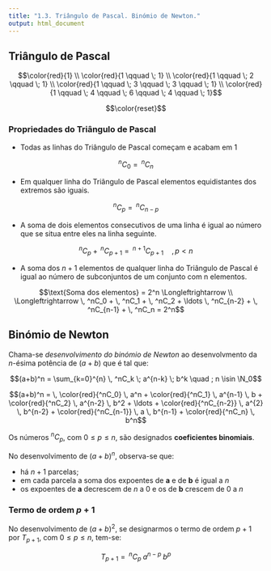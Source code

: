 ```yaml
---
title: "1.3. Triângulo de Pascal. Binómio de Newton."
output: html_document
---
```


## Triângulo de Pascal

$$\color{red}{1} \\
\color{red}{1 \qquad \; 1} \\
\color{red}{1 \qquad \; 2 \qquad \; 1} \\
\color{red}{1 \qquad \; 3 \qquad \; 3 \qquad \; 1} \\
\color{red}{1 \qquad \; 4 \qquad \; 6 \qquad \; 4 \qquad \; 1}$$

$$\color{reset}$$

### Propriedades do Triângulo de Pascal

* Todas as linhas do Triângulo de Pascal começam e acabam em 1

$$^nC_0 = \, ^nC_n$$

* Em qualquer linha do Triângulo de Pascal elementos equidistantes dos extremos são iguais.

$$^nC_p = \, ^nC_{n-p}$$

* A soma de dois elementos consecutivos de uma linha é igual ao número que se situa entre eles na linha seguinte.

$$^nC_p + \, ^nC_{p+1} = \, ^{n+1}C_{p+1} \quad , p \lt n$$

* A soma dos $n + 1$ elementos de qualquer linha do Triângulo de Pascal é igual ao número de subconjuntos de um conjunto com n elementos.

$$\text{Soma dos elementos} = 2^n \Longleftrightarrow \\
\Longleftrightarrow \, ^nC_0 + \, ^nC_1 + \, ^nC_2 + \ldots \, ^nC_{n-2} + \, ^nC_{n-1} + \, ^nC_n = 2^n$$

## Binómio de Newton

Chama-se *desenvolvimento do binómio de Newton* ao desenvolvmento da *n*-ésima potência de $(a+b)$ que é tal que:

$$(a+b)^n = \sum_{k=0}^{n} \, ^nC_k \; a^{n-k} \; b^k \quad ; n \isin \N_0$$

$$(a+b)^n = \, \color{red}{^nC_0} \, a^n + \color{red}{^nC_1} \, a^{n-1} \, b + \color{red}{^nC_2} \, a^{n-2} \, b^2 + \ldots + \color{red}{^nC_{n-2}} \, a^{2} \, b^{n-2} + \color{red}{^nC_{n-1}} \, a \, b^{n-1} + \color{red}{^nC_n} \, b^n$$

Os números $^nC_p$, com $0 \leqslant p \leqslant n$, são designados **coeficientes binomiais**.

No desenvolvimento de $(a+b)^n$, observa-se que:

* há $n+1$ parcelas;
* em cada parcela a soma dos expoentes de $\pmb a$ e de $\pmb b$ é igual a $n$
* os expoentes de $\pmb a$ decrescem de $n$ a $0$ e os de $\pmb b$ crescem de $0$ a $n$

### Termo de ordem $p+1$

No desenvolvimento de $(a+b)^2$, se designarmos o termo de ordem $p+1$ por $T_{p+1}$, com $0 \leqslant p \leqslant n$, tem-se:

$$T_{p+1} = \, ^nC_p \; a^{n-p} \; b^p$$